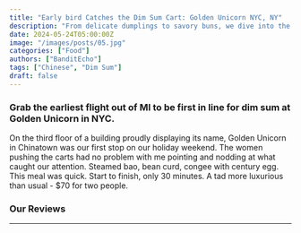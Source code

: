 ```yaml
---
title: "Early bird Catches the Dim Sum Cart: Golden Unicorn NYC, NY"
description: "From delicate dumplings to savory buns, we dive into the dim sum menu from Golden Unicorn."
date: 2024-05-24T05:00:00Z
image: "/images/posts/05.jpg"
categories: ["Food"]
authors: ["BanditEcho"]
tags: ["Chinese", "Dim Sum"]
draft: false
---
```



### Grab the earliest flight out of MI to be first in line for dim sum at Golden Unicorn in NYC.

On the third floor of a building proudly displaying its name, Golden Unicorn in Chinatown was our first stop on our holiday weekend. The women pushing the carts had no problem with me pointing and nodding at what caught our attention. Steamed bao, bean curd, congee with century egg. This meal was quick. Start to finish, only 30 minutes. A tad more luxurious than usual - $70 for two people.

<h3>Our Reviews</h3>
<hr />

<Review
  tagline="Juicy Genius: Where Every Bite is a Masterpiece!"
  description="Whether you're a classic cheeseburger aficionado or crave adventurous creations, Juicy Genius delivers with gusto. It's got what plants crave."
  reviewer="BanditEcho"
  score="7.0"
/>

<Review
  tagline="Juicy Genius: Where Every Bite is a Masterpiece!"
  description="Whether you're a classic cheeseburger aficionado or crave adventurous creations, Juicy Genius delivers with gusto. It's got what plants crave."
  reviewer="BanditEcho"
  score="7.0"
/>

<Review
  tagline="Juicy Genius: Where Every Bite is a Masterpiece!"
  description="Whether you're a classic cheeseburger aficionado or crave adventurous creations, Juicy Genius delivers with gusto. It's got what plants crave."
  reviewer="BanditEcho"
  score="7.0"
/>
